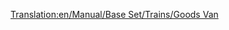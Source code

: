 [[Translation:en/Manual/Base Set/Trains/Goods Van]]
{{fr/Wagon|Nom=Wagon de marchandises
|Coût=1 484£ (2 968$)
|Poids=21 / 33 t
|Image=[[File:en/Goodsvan.png]]
|Capacité=25 caisses de marchandises
|MonoCoût=1 484£ (2 968$)
|MonoPoids=21 / 36 t
|MonoCapacité=30 caisses de marchandises
|MagCoût=1 484£ (2 968$)
|MagPoids=21 / 37 t
|MagCapacité=32 caisses de marchandises
|Description=Les [[fr/Manual/Base Set/Trains/Wagon de marchandises|wagons de marchandises]] est adapté pour les [[fr/Manual/Base Set/Cargos/Marchandises|marchandises]]. Ce wagon est disponible sous les climats [[fr/Manual/Climat#Tempéré|tempéré]], [[fr/Manual/Climat#Subarctique|subarctique]] et [[fr/Manual/Climat#Subtropical|subtropical]].
}}